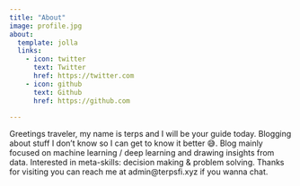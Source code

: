```yaml
---
title: "About"
image: profile.jpg
about:
  template: jolla
  links:
    - icon: twitter
      text: Twitter
      href: https://twitter.com
    - icon: github
      text: Github
      href: https://github.com

---
```


Greetings traveler, my name is terps and I will be your guide today. Blogging about stuff I don't know so I can get to know it better 😅. Blog mainly focused on machine learning / deep learning and drawing insights from data. Interested in meta-skills: decision making & problem solving. Thanks for visiting you can reach me at admin@terpsfi.xyz if you wanna chat.